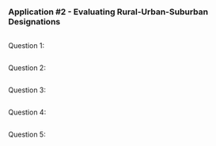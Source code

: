 ### Application #2 - Evaluating Rural-Urban-Suburban Designations
```r

```
Question 1: 

```r
```

Question 2: 

```r
```

Question 3: 

```r
```

Question 4: 

```r
```
Question 5: 
